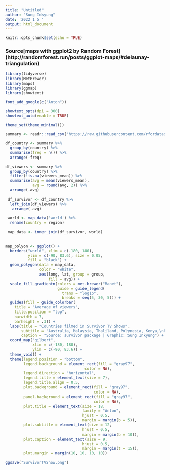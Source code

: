 ```yaml
---
title: "Untitled"
author: "Sung Inkyung"
date: '2022 1 5 '
output: html_document
---
```


```r
knitr::opts_chunk$set(echo = TRUE)
```
### Source[maps with ggplot2 by Random Forest] (http://randomforest.run/posts/ggplot-maps/#delaunay-triangulation)
```r
library(tidyverse)
library(MetBrewer)
library(maps)
library(ggmap)
library(showtext)

font_add_google(c("Anton"))

showtext_opts(dpi = 300)
showtext_auto(enable = TRUE)

theme_set(theme_minimal())
```


```r
summary <- readr::read_csv('https://raw.githubusercontent.com/rfordatascience/tidytuesday/master/data/2021/2021-06-01/summary.csv')

df_country <- summary %>% 
  group_by(country) %>% 
  summarise(freq = n()) %>% 
  arrange(-freq)

df_viewers <- summary %>% 
  group_by(country) %>% 
  filter(!is.na(viewers_mean)) %>% 
  summarise(avg = mean(viewers_mean),
            avg = round(avg, 2)) %>% 
  arrange(-avg)

 df_survivor <- df_country %>% 
  left_join(df_viewers) %>% 
   arrange(-avg)
 
 world <- map_data('world') %>%
  rename(country = region) 
 
 map_data <- inner_join(df_survivor, world)
 
```


```r
map_polyon <- ggplot() +
  borders("world", xlim = c(-180, 180), 
          ylim = c(-90, 83.6), size = 0.05, 
          fill = "black") +
  geom_polygon(data = map_data,
               color = "white",
               aes(long, lat, group = group,
                   fill = avg)) +
  scale_fill_gradientn(colors = met.brewer("Manet"),
                       guide = guide_legend(
                         trans = "log1p",
                         breaks = seq(5, 30, 5))) +
  guides(fill = guide_colorbar(
    title = "Average of viewers",
    title.position = "top",
    barwidth = 7,
    barheight = .3)) +
  labs(title = "Countries filmed in Survivor TV Shows",
       subtitle = "Australia, Malaysia, Thaliland, Polynesia, Kenya,\nPanama, Vanuatu, Guatemala, Palau, Brazil",
       caption = "Source: survivor package | Graphic: Sung Inkyung") +
  coord_map("gilbert",
            xlim = c(-180, 180),
            ylim = c(-90, 83.6)) +
  theme_void() +
  theme(legend.position = "bottom",
        legend.background = element_rect(fill = "gray97",
                                   color = NA),
        legend.direction = "horizontal",
        legend.title = element_text(size = 7),
        legend.title.align = 0.5,
        plot.background = element_rect(fill = "gray97",
                                       color = NA),
        panel.background = element_rect(fill = "gray97",
                                       color = NA),
        plot.title = element_text(size = 18, 
                                  family = "Anton",
                                  hjust = 0.5, 
                                  margin = margin(b = 5)),
        plot.subtitle = element_text(size = 12,
                                  hjust = 0.5, 
                                  margin = margin(b = 10)),
        plot.caption = element_text(size = 9,
                                  hjust = 0.5, 
                                  margin = margin(t = 15)),
        plot.margin = margin(10, 10, 10, 10))
               
ggsave("SurvivorTVShow.png")
```
